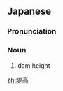 ==Japanese==
{{ja-kanjitab|てい|こう|yomi=on}}

===Pronunciation===
{{ja-pron|ていこう|y=on}}

===Noun===
{{ja-noun|ていこう}}

# dam height

[[zh:堤高]]
